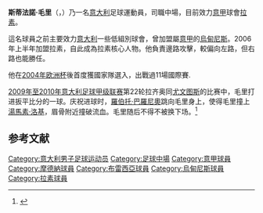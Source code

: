 {{noteta
|G1=意甲
|T=zh-hans:斯蒂法诺·毛里;zh-hk:史迪芬奴·莫利;zh-tw:斯蒂法諾·毛里;
|1=zh-hans:毛里;zh-hk:莫利;zh-tw:毛里;
|2=zh-hans:斯蒂法诺;zh-hk:史迪芬奴;zh-tw:斯蒂法諾;
}}
{{Football player infobox
| playername = 斯蒂法諾·毛里<br />''Stefano Mauri''
| image = [[File:Stefano_Mauri_2009.jpg|240px]]
| fullname = Stefano Mauri
| height = {{height|m=1.84}}
| nickname = 
| dateofbirth = {{birth date and age|1980|1|8}}
| cityofbirth = [[蒙扎|蒙扎]]
| countryofbirth = {{ITA}}
| currentclub = [[拉素體育會|拉素]]
| clubnumber = 11
| position = [[中場|中場]]
| youthyears = 
| youthclubs = 
| years = 1998-2001<br />2001-2003<br />2003-2004<br />2004-2006<br />2006-
| clubs = {{tsl|en|A.C. Meda 1913||梅達}}<br />[[摩德纳足球俱乐部|摩德納]]<br />[[布雷西亞足球俱樂部|布雷西亞]]<br />[[烏迪內斯足球俱樂部|烏甸尼斯]]<br />[[拉素體育會|拉素]]
| caps(goals) = 83 (12)<br />34 (2)<br />30 (7)<br />48 (5)<br />73 (12)
| nationalyears = 2004-
| nationalteam = {{fb|ITA}}
| nationalcaps(goals) = 11 (0)
| pcupdate = 2009年4月23日
| ntupdate = 2009年4月23日
}}
'''斯蒂法諾·毛里'''（{{lang-it|Stefano Mauri}}，{{bd|1980年|1月8日|catIdx=M}}）乃一名[[意大利|意大利]]足球運動員，司職中場，目前效力[[意甲|意甲]]球會[[拉素體育會|拉素]]。

這名球員之前主要效力[[意大利|意大利]]一些低組別球會，曾加盟屬[[意甲|意甲]]的[[烏迪內斯足球俱樂部|烏甸尼斯]]。2006年上半年加盟拉素，自此成為拉素核心人物。他負責邊路攻擊，較偏向左路，但右路也能勝任。

他在[[2004年欧洲杯|2004年欧洲杯]]後首度獲國家隊選入，出戰過11場國際賽.

[[2009年至2010年意大利足球甲级联赛|2009年至2010年意大利足球甲级联赛]]第22轮拉齐奥同[[尤文图斯|尤文图斯]]的比赛中，毛里打进扳平比分的一球。庆祝进球时，[[羅伯托·巴羅尼奧|羅伯托·巴羅尼奧]]跳向毛里身上，使得毛里撞上[[湯馬素·洛基|湯馬素·洛基]]，眉骨附近撞破流血。毛里随后不得不被换下场。<ref>{{Cite news |url=http://sports.sina.com.cn/g/2010-02-01/05374819907.shtml |title=意甲-皮耶罗点射扎克难取开门红 尤文言和拉齐奥 |date=2010-02-01 |work=新浪体育 |accessdate=2019-11-06 |archive-date=2019-11-06 |archive-url=https://web.archive.org/web/20191106153356/http://sports.sina.com.cn/g/2010-02-01/05374819907.shtml |dead-url=no }}</ref>

==参考文献==
{{reflist}}

{{DEFAULTSORT:Mauri, Stefano}}

[[Category:意大利男子足球运动员|Category:意大利男子足球运动员]]
[[Category:足球中場|Category:足球中場]]
[[Category:意甲球員|Category:意甲球員]]
[[Category:摩德納球員|Category:摩德納球員]]
[[Category:布雷西亞球員|Category:布雷西亞球員]]
[[Category:烏甸尼斯球員|Category:烏甸尼斯球員]]
[[Category:拉素球員|Category:拉素球員]]